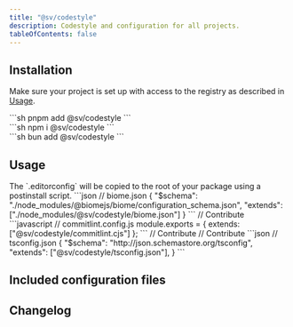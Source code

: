 ```yaml
---
title: "@sv/codestyle"
description: Codestyle and configuration for all projects.
tableOfContents: false
---
```



## Installation

Make sure your project is set up with access to the registry as described in [Usage](/sv-frontend-library/mono/usage#configure-package-registry).

<Command>
  <div slot="pnpm">
    ```sh
    pnpm add @sv/codestyle
    ```
  </div>
  <div slot="npm">
    ```sh
    npm i @sv/codestyle
    ```
  </div>
  <div slot="bun">
    ```sh
    bun add @sv/codestyle
    ```
  </div>
</Command>

## Usage

<Tabs>
  <TabItem label="editorconfig">
    The `.editorconfig` will be copied to the root of your package using a postinstall script.
  </TabItem>
  <TabItem label="biome">
    ```json
    // biome.json
    {
      "$schema": "./node_modules/@biomejs/biome/configuration_schema.json",
      "extends": ["./node_modules/@sv/codestyle/biome.json"]
    }
    ```
  </TabItem>
  <TabItem label="prettier">
    // Contribute
  </TabItem>
  <TabItem label="commitlint">
    ```javascript
    // commitlint.config.js
    module.exports = {
      extends: ["@sv/codestyle/commitlint.cjs"]
    };
    ```
  </TabItem>
  <TabItem label="eslint">
    // Contribute
  </TabItem>
  <TabItem label="stylelint">
    // Contribute
  </TabItem>
  <TabItem label="tsconfig">
    ```json
    // tsconfig.json
    {
      "$schema": "http://json.schemastore.org/tsconfig",
      "extends": ["@sv/codestyle/tsconfig.json"],
    }
    ```
  </TabItem>
</Tabs>


## Included configuration files

<Tabs>
  <TabItem label=".editorconfig">
    <File file="../packages/codestyle/.editorconfig" />
  </TabItem>
  <TabItem label="biome.json">
    <File file="../packages/codestyle/biome.json" />
  </TabItem>
  <TabItem label=".prettierrc.json">
    <File file="../packages/codestyle/.prettierrc.json" />
  </TabItem>
  <TabItem label="commitlint.cjs">
    <File file="../packages/codestyle/commitlint.cjs" />
  </TabItem>
  <TabItem label="eslint.json">
    <File file="../packages/codestyle/eslint.json" />
  </TabItem>
  <TabItem label="stylelint.config.cjs">
    <File file="../packages/codestyle/stylelint.config.cjs" />
  </TabItem>
  <TabItem label="tsconfig.json">
    <File file="../packages/codestyle/tsconfig.json" />
  </TabItem>
</Tabs>

## Changelog

<Changelog />
